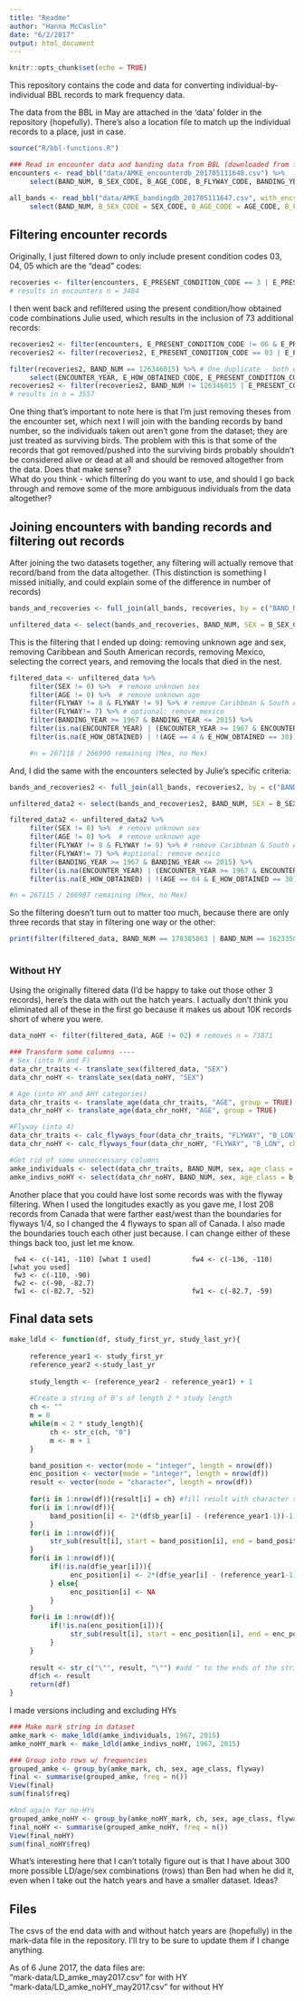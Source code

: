 ```yaml
---
title: "Readme"
author: "Hanna McCaslin"
date: "6/2/2017"
output: html_document
---
```


```r
knitr::opts_chunk$set(echo = TRUE)
```

This repository contains the code and data for converting individual-by-individual BBL records to mark frequency data. 

The data from the BBL in May are attached in the 'data' folder in the repository (hopefully). There's also a location file to match up the individual records to a place, just in case. 
```r
source("R/bbl-functions.R")

### Read in encounter data and banding data from BBL (downloaded from ftp May 2017)
encounters <- read_bbl("data/AMKE_encounterdb_201705111648.csv") %>%
     select(BAND_NUM, B_SEX_CODE, B_AGE_CODE, B_FLYWAY_CODE, BANDING_YEAR, E_HOW_OBTAINED_CODE, E_PRESENT_CONDITION_CODE, ENCOUNTER_YEAR, B_REGION, B_LON_DECIMAL_DEGREES)

all_bands <- read_bbl("data/AMKE_bandingdb_201705111647.csv", with_encs = FALSE) %>%
     select(BAND_NUM, B_SEX_CODE = SEX_CODE, B_AGE_CODE = AGE_CODE, B_FLYWAY_CODE = FLYWAY_CODE, BANDING_YEAR, B_REGION = REGION, B_LON_DECIMAL_DEGREES = LON_DECIMAL_DEGREES)
```

## Filtering encounter records
Originally, I just filtered down to only include present condition codes 03, 04, 05 which are the "dead" codes:
```r
recoveries <- filter(encounters, E_PRESENT_CONDITION_CODE == 3 | E_PRESENT_CONDITION_CODE == 4 | E_PRESENT_CONDITION_CODE == 5)
# results in encounters n = 3484
```

I then went back and refiltered using the present condition/how obtained code combinations Julie used, which results in the inclusion of 73 additional records:
```r
recoveries2 <- filter(encounters, E_PRESENT_CONDITION_CODE != 06 & E_PRESENT_CONDITION_CODE != 07 & E_PRESENT_CONDITION_CODE != 08) #removes 1508
recoveries2 <- filter(recoveries2, E_PRESENT_CONDITION_CODE == 03 | E_PRESENT_CONDITION_CODE == 04 | E_PRESENT_CONDITION_CODE == 05 | (E_HOW_OBTAINED_CODE != 03 & E_HOW_OBTAINED_CODE != 21 & E_HOW_OBTAINED_CODE != 28 & E_HOW_OBTAINED_CODE != 29 & E_HOW_OBTAINED_CODE != 33 & E_HOW_OBTAINED_CODE != 36 & E_HOW_OBTAINED_CODE != 37 & E_HOW_OBTAINED_CODE != 46 & E_HOW_OBTAINED_CODE != 47 & E_HOW_OBTAINED_CODE != 53 & E_HOW_OBTAINED_CODE != 56 & E_HOW_OBTAINED_CODE != 66 & E_HOW_OBTAINED_CODE != 97 & E_HOW_OBTAINED_CODE != 98 ))

filter(recoveries2, BAND_NUM == 126346015) %>% # One duplicate - both encounters report the bird dead, but in different columns
     select(ENCOUNTER_YEAR, E_HOW_OBTAINED_CODE, E_PRESENT_CONDITION_CODE)
recoveries2 <- filter(recoveries2, BAND_NUM != 126346015 | E_PRESENT_CONDITION_CODE ==05) #remove one of the duplicates
# results in n = 3557
```

One thing that's important to note here is that I'm just removing theses from the encounter set, which next I will join with the banding records by band number, so the individuals taken out aren't gone from the dataset; they are just treated as surviving birds. The problem with this is that some of the records that got removed/pushed into the surviving birds probably shouldn't be considered alive or dead at all and should be removed altogether from the data. Does that make sense?  
What do you think - which filtering do you want to use, and should I go back through and remove some of the more ambiguous individuals from the data altogether?  

## Joining encounters with banding records and filtering out records
After joining the two datasets together, any filtering will actually remove that record/band from the data altogether. (This distinction is something I missed initially, and could explain some of the difference in number of records)

```r
bands_and_recoveries <- full_join(all_bands, recoveries, by = c("BAND_NUM"))

unfiltered_data <- select(bands_and_recoveries, BAND_NUM, SEX = B_SEX_CODE.x, AGE = B_AGE_CODE.x, FLYWAY = B_FLYWAY_CODE.x, BANDING_YEAR = BANDING_YEAR.x, B_REGION = B_REGION.x, B_LON = B_LON_DECIMAL_DEGREES.x, ENCOUNTER_YEAR, E_HOW_OBTAINED = E_HOW_OBTAINED_CODE, E_CONDITION = E_PRESENT_CONDITION_CODE)
```

This is the filtering that I ended up doing: removing unknown age and sex, removing Caribbean and South American records, removing Mexico, selecting the correct years, and removing the locals that died in the nest. 
```r
filtered_data <- unfiltered_data %>%
     filter(SEX != 0) %>%  # remove unknown sex
     filter(AGE != 0) %>%  # remove unknown age
     filter(FLYWAY != 8 & FLYWAY != 9) %>% # remove Caribbean & South American records 
     filter(FLYWAY!= 7) %>% # optional: remove mexico
     filter(BANDING_YEAR >= 1967 & BANDING_YEAR <= 2015) %>% 
     filter(is.na(ENCOUNTER_YEAR) | (ENCOUNTER_YEAR >= 1967 & ENCOUNTER_YEAR <= 2015)) %>% # filter to dates of study
     filter(is.na(E_HOW_OBTAINED) | !(AGE == 4 & E_HOW_OBTAINED == 30)) #remove locals died in nest, removes n = 19

     #n = 267118 / 266990 remaining (Mex, no Mex)
```

And, I did the same with the encounters selected by Julie's specific criteria:
```r
bands_and_recoveries2 <- full_join(all_bands, recoveries2, by = c("BAND_NUM")) 

unfiltered_data2 <- select(bands_and_recoveries2, BAND_NUM, SEX = B_SEX_CODE.x, AGE = B_AGE_CODE.x, FLYWAY = B_FLYWAY_CODE.x, BANDING_YEAR = BANDING_YEAR.x, B_REGION = B_REGION.x, B_LON = B_LON_DECIMAL_DEGREES.x, ENCOUNTER_YEAR, E_HOW_OBTAINED = E_HOW_OBTAINED_CODE, E_CONDITION = E_PRESENT_CONDITION_CODE)
```

```r
filtered_data2 <- unfiltered_data2 %>%
     filter(SEX != 0) %>%  # remove unknown sex
     filter(AGE != 0) %>%  # remove unknown age
     filter(FLYWAY != 8 & FLYWAY != 9) %>% # remove Caribbean & South American records
     filter(FLYWAY!= 7) %>% #optional: remove mexico
     filter(BANDING_YEAR >= 1967 & BANDING_YEAR <= 2015) %>% 
     filter(is.na(ENCOUNTER_YEAR) | (ENCOUNTER_YEAR >= 1967 & ENCOUNTER_YEAR <= 2015)) %>%  # filter to dates of study
     filter(is.na(E_HOW_OBTAINED) | !(AGE == 04 & E_HOW_OBTAINED == 30))

#n = 267115 / 266987 remaining (Mex, no Mex)
```

So the filtering doesn't turn out to matter too much, because there are only three records that stay in filtering one way or the other:
```r
print(filter(filtered_data, BAND_NUM == 178385863 | BAND_NUM == 162335894 | BAND_NUM == 178317149), options(tibble.width= Inf))
     
```

### Without HY
Using the originally filtered data (I'd be happy to take out those other 3 records), here's the data with out the hatch years. I actually don't think you eliminated all of these in the first go because it makes us about 10K records short of where you were.
```r
data_noHY <- filter(filtered_data, AGE != 02) # removes n = 73871
```

```r
### Transform some columns ----
# Sex (into M and F)
data_chr_traits <- translate_sex(filtered_data, "SEX")
data_chr_noHY <- translate_sex(data_noHY, "SEX")

# Age (into HY and AHY categories)
data_chr_traits <- translate_age(data_chr_traits, "AGE", group = TRUE) 
data_chr_noHY <- translate_age(data_chr_noHY, "AGE", group = TRUE)

#Flyway (into 4)
data_chr_traits <- calc_flyways_four(data_chr_traits, "FLYWAY", "B_LON", chr_codes = FALSE, int_codes = TRUE) 
data_chr_noHY <- calc_flyways_four(data_chr_noHY, "FLYWAY", "B_LON", chr_codes = FALSE, int_codes = TRUE)

#Get rid of some unneccessary columns
amke_individuals <- select(data_chr_traits, BAND_NUM, sex, age_class = b_age, flyway = FLYWAY, b_year = BANDING_YEAR, e_year = ENCOUNTER_YEAR)
amke_indivs_noHY <- select(data_chr_noHY, BAND_NUM, sex, age_class = b_age, flyway = FLYWAY, b_year = BANDING_YEAR, e_year = ENCOUNTER_YEAR)
```

Another place that you could have lost some records was with the flyway filtering. When I used the longitudes exactly as you gave me, I lost 208 records from Canada that were farther east/west than the boundaries for flyways 1/4, so I changed the 4 flyways to span all of Canada. I also made the boundaries touch each other just because. I can change either of these things back too, just let me know.
    
     fw4 <- c(-141, -110) [what I used]          fw4 <- c(-136, -110) [what you used]
     fw3 <- c(-110, -90)
     fw2 <- c(-90, -82.7)
     fw1 <- c(-82.7, -52)                        fw1 <- c(-82.7, -59)

## Final data sets

```r
make_ldld <- function(df, study_first_yr, study_last_yr){
     
     reference_year1 <- study_first_yr
     reference_year2 <-study_last_yr
     
     study_length <- (reference_year2 - reference_year1) + 1
     
     #Create a string of 0's of length 2 * study length
     ch <- ""
     m = 0
     while(m < 2 * study_length){
          ch <- str_c(ch, "0")
          m <- m + 1
     }

     band_position <- vector(mode = "integer", length = nrow(df))
     enc_position <- vector(mode = "integer", length = nrow(df))
     result <- vector(mode = "character", length = nrow(df))
     
     for(i in 1:nrow(df)){result[i] = ch} #fill result with character strings
     for(i in 1:nrow(df)){
          band_position[i] <- 2*(df$b_year[i] - (reference_year1-1))-1 # create a vector of all the places the band "1" will go
     }
     for(i in 1:nrow(df)){
          str_sub(result[i], start = band_position[i], end = band_position[i]) <- "1" # update the strings in result with band "1"
     }
     for(i in 1:nrow(df)){
          if(!is.na(df$e_year[i])){
               enc_position[i] <- 2*(df$e_year[i] - (reference_year1-1)) # create a vector of all the places the enc "1" will go
          } else{
               enc_position[i] <- NA
          }
     }
     for(i in 1:nrow(df)){
          if(!is.na(enc_position[i])){
               str_sub(result[i], start = enc_position[i], end = enc_position[i]) <- "1"
          }
     }
     
     result <- str_c("\"", result, "\"") #add " to the ends of the string so excel doesn't eat the 0s
     df$ch <- result
     return(df)
}
```

I made versions including and excluding HYs
```r
### Make mark string in dataset
amke_mark <- make_ldld(amke_individuals, 1967, 2015)
amke_noHY_mark <- make_ldld(amke_indivs_noHY, 1967, 2015)

### Group into rows w/ frequencies
grouped_amke <- group_by(amke_mark, ch, sex, age_class, flyway)
final <- summarise(grouped_amke, freq = n())
View(final)
sum(final$freq)

#And again for no-HYs
grouped_amke_noHY <- group_by(amke_noHY_mark, ch, sex, age_class, flyway)
final_noHY <- summarise(grouped_amke_noHY, freq = n())
View(final_noHY)
sum(final_noHY$freq)
```

What's interesting here that I can't totally figure out is that I have about 300 more possible LD/age/sex combinations (rows) than Ben had when he did it, even when I take out the hatch years and have a smaller dataset. Ideas?

## Files
The csvs of the end data with and without hatch years are (hopefully) in the mark-data file in the repository. I'll try to be sure to update them if I change anything.  

As of 6 June 2017, the data files are:  
     "mark-data/LD_amke_may2017.csv" for with HY   
     "mark-data/LD_amke_noHY_may2017.csv" for without HY
